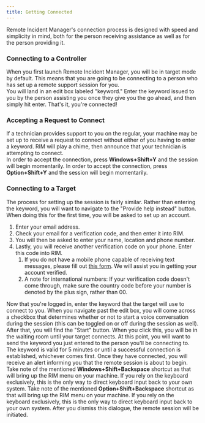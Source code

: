 ```yaml
---
title: Getting Connected
---
```



Remote Incident Manager's connection process is designed with speed and simplicity in mind, both for the person receiving assistance as well as for the person providing it.

### Connecting to a Controller

When you first launch Remote Incident Manager, you will be in target mode by default. This means that you are going to be connecting to a person who has set up a remote support session for you.  
You will land in an edit box labeled "keyword." Enter the keyword issued to you by the person assisting you once they give you the go ahead, and then simply hit enter. That's it, you're connected!

### Accepting a Request to Connect

If a technician provides support to you on the regular, your machine may be set up to receive a request to connect without either of you having to enter a keyword. RIM will play a chime, then announce that your technician is attempting to connect.  
<Windows>
In order to accept the connection, press **Windows+Shift+Y** and the session will begin momentarily.
</Windows>
<MacOS>
In order to accept the connection, press **Option+Shift+Y** and the session will begin momentarily.
</MacOS>

### Connecting to a Target

The process for setting up the session is fairly similar. Rather than entering the keyword, you will want to navigate to the "Provide help instead" button. When doing this for the first time, you will be asked to set up an account.
1. Enter your email address.
1. Check your email for a verification code, and then enter it into RIM.
1. You will then be asked to enter your name, location and phone number.
1. Lastly, you will receive another verification code on your phone. Enter this code into RIM.
    1. If you do not have a mobile phone capable of receiving text messages, please fill out [this form](https://pneumasolutions.com/account-verification/). We will assist you in getting your account verified.
    1. A note for international numbers: If your verification code doesn't come through, make sure the country code before your number is denoted by the plus sign, rather than 00.

Now that you're logged in, enter the keyword that the target will use to connect to you. When you navigate past the edit box, you will come across a checkbox that determines whether or not to start a voice conversation during the session (this can be toggled on or off during the session as well). After that, you will find the "Start" button. When you click this, you will be in the waiting room until your target connects. At this point, you will want to send the keyword you just entered to the person you'll be connecting to. The keyword is valid for 5 minutes or until a successful connection is established, whichever comes first. Once they have connected, you will receive an alert informing you that the remote session is about to begin.  
<Windows>
Take note of the mentioned **Windows+Shift+Backspace** shortcut as that will bring up the RIM menu on your machine. If you rely on the keyboard exclusively, this is the only way to direct keyboard input back to your own system.
</Windows>
<MacOS>
Take note of the mentioned **Option+Shift+Backspace** shortcut as that will bring up the RIM menu on your machine. If you rely on the keyboard exclusively, this is the only way to direct keyboard input back to your own system.
</MacOS>
After you dismiss this dialogue, the remote session will be initiated.
